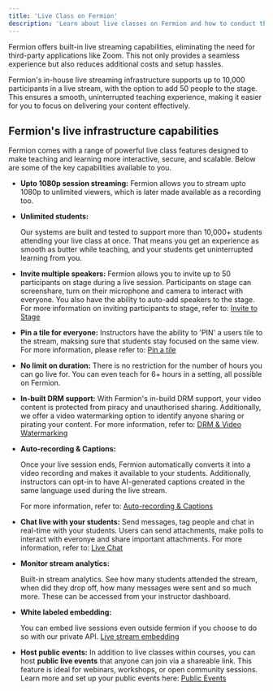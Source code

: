 ```yaml
---
title: 'Live Class on Fermion'
description: 'Learn about live classes on Fermion and how to conduct them properly'
---
```


Fermion offers built-in live streaming capabilities, eliminating the need for third-party applications like Zoom. This not only provides a seamless experience but also reduces additional costs and setup hassles.

Fermion's in-house live streaming infrastructure supports up to 10,000 participants in a live stream, with the option to add 50 people to the stage. This ensures a smooth, uninterrupted teaching experience, making it easier for you to focus on delivering your content effectively.

## Fermion's live infrastructure capabilities
Fermion comes with a range of powerful live class features designed to make teaching and learning more interactive, secure, and scalable. Below are some of the key capabilities available to you.

- **Upto 1080p session streaming:**
    Fermion allows you to stream upto 1080p to unlimited viewers, which is later made available as a recording too.
- **Unlimited students:**

    Our systems are built and tested to support more than 10,000+ students attending your live class at once. That means you get an experience as smooth as butter while teaching, and your students get uninterrupted learning from you.

- **Invite multiple speakers:**
    Fermion allows you to invite up to 50 participants on stage during a live session. Participants on stage can screenshare, turn on their microphone and camera to interact with everyone. You also have the ability to auto-add speakers to the stage. For more information on inviting participants to stage, refer to: [Invite to Stage](https://docs.fermion.app/live-classes/invite-to-stage)

- **Pin a tile for everyone:**
    Instructors have the ability to 'PIN' a users tile to the stream, maksing sure that students stay focused on the same view. For more information, please refer to: [Pin a tile](https://docs.fermion.app/live-classes/pin-a-tile)

- **No limit on duration:**
    There is no restriction for the number of hours you can go live for. You can even teach for 6+ hours in a setting, all possible on Fermion.

- **In-built DRM support:**
    With Fermion's in-build DRM support, your video content is protected from piracy and unauthorised sharing. Additionally, we offer a video watermarking option to identify anyone sharing or pirating your content. For more information, refer to: [DRM & Video Watermarking](https://docs.fermion.app/live-classes/drm-and-watermarking)

- **Auto-recording & Captions:**

    Once your live session ends, Fermion automatically converts it into a video recording and makes it available to your students. Additionally, instructors can opt-in to have AI-generated captions created in the same language used during the live stream.

    For more information, refer to: [Auto-recording & Captions](https://docs.fermion.app/live-classes/recording-and-captions)

- **Chat live with your students:**
    Send messages, tag people and chat in real-time with your students. Users can send attachments, make polls to interact with everonye and share important attachments. For more information, refer to: [Live Chat](https://docs.fermion.app/live-classes/live-chat)

- **Monitor stream analytics:**

    Built-in stream analytics. See how many students attended the stream, when did they drop off, how many messages were sent and so much more. These can be accessed from your instructor dashboard.

- **White labeled embedding:**

    You can embed live sessions even outside fermion if you choose to do so with our private API. [Live stream embedding](https://docs.fermion.app/live-classes/embed-live-session)

- **Host public events:**
    In addition to live classes within courses, you can host **public live events** that anyone can join via a shareable link. This feature is ideal for webinars, workshops, or open community sessions.  
    Learn more and set up your public events here: [Public Events](/live-classes/public-event)